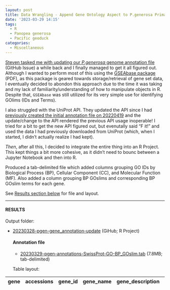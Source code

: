 ```yaml
---
layout: post
title: Data Wrangling - Append Gene Ontology Aspect to P.generosa Primary Annotation File
date: '2023-03-29 14:15'
tags: 
  - R
  - Panopea generosa
  - Pacific geoduck
categories: 
  - Miscellaneous
---
```

[Steven tasked me with updating our _P.generosa_ genome annotation file](https://github.com/RobertsLab/resources/issues/1602) (GitHub Issue) a while back and I finally managed to get it all figured out. Although I wanted to perform most of this using the [GSEAbase package](https://bioconductor.org/packages/release/bioc/manuals/GSEABase/man/GSEABase.pdf) (PDF), as this package is geared towards storage/retrieval of gene set data, I eventually decided to abondon this approach due to the time it was taking and my lack of familiarity/understanding of how to manipulate objects in R. Despite that, `GSEAbase` was still utilized for its very simple use for identifying GOlims (IDs and Terms).

I also struggled with the UniProt API. They updated the API since I had [previously created the initial annotation file on 20220419](https://robertslab.github.io/sams-notebook/2022/04/19/Data-Wrangling-Create-Primary-P.generosa-Genome-Annotation-File.html) and the update/change to the API rendered the previous API usage inoperable! I tried for a bit to get the new API figured out, but evenutally said "F it!" and used the data I had previously downloaded from UniProt (which, when I started, I didn't actually realize I had kept).

_Then_, after all this, I decided to integrate the entire thing into an R Project. This kept things a bit more cohesive, as it didn't need to bounc between a Jupyter Notebook and then into R. 

Produced a tab-delimited file which added columns grouping GO IDs by Biological Process (BP), Cellular Component (CC), and Molecular Function (MF). Also added a column grouping BP GOslims and corresponding BP GOslim terms for each gene.

See [Results section below](#results) for file and layout.

---

#### RESULTS

Output folder:

- [20230328-pgen-gene_annotation-update](https://github.com/RobertsLab/code/tree/master/r_projects/sam/20230328-pgen-gene_annotation-update) (GiHub; R Project)

  #### Annotation file

  - [20230329-pgen-annotations-SwissProt-GO-BP_GOslim.tab](https://github.com/RobertsLab/code/raw/master/r_projects/sam/20230328-pgen-gene_annotation-update/outputs/02-goslim-mapping/20230329-pgen-annotations-SwissProt-GO-BP_GOslim.tab) (7.8MB; tab-delimited)

  Table layout:

gene | accessions | gene_id | gene_name | gene_description | alt_gene_description | all_GO_ids | BP_GO_ids | CC_GO_ids | MF_GO_ids | GOslim | Term
-- | -- | -- | -- | -- | -- | -- | -- | -- | -- | -- | --

